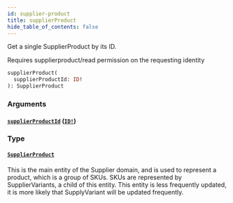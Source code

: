 ```yaml
---
id: supplier-product
title: supplierProduct
hide_table_of_contents: false
---
```



Get a single SupplierProduct by its ID.

Requires supplierproduct/read permission on the requesting identity

```graphql
supplierProduct(
  supplierProductId: ID!
): SupplierProduct
```


### Arguments

#### [`supplierProductId`](#) ([`ID!`](/developers/supplier-apis/supply-api/graphql/reference/scalars/id))




### Type

#### [`SupplierProduct`](/developers/supplier-apis/supply-api/graphql/reference/objects/supplier-product)

This is the main entity of the Supplier domain, and is used to represent a product, which is a group of SKUs.
SKUs are represented by SupplierVariants, a child of this entity.
This entity is less frequently updated, it is more likely that SupplyVariant will be updated frequently.




